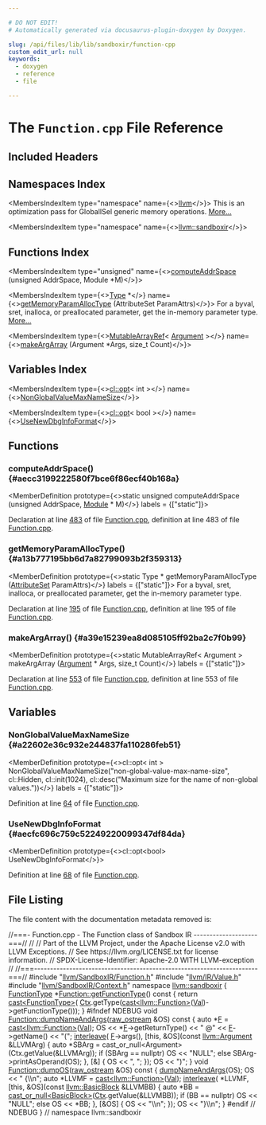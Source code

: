```yaml
---

# DO NOT EDIT!
# Automatically generated via docusaurus-plugin-doxygen by Doxygen.

slug: /api/files/lib/lib/sandboxir/function-cpp
custom_edit_url: null
keywords:
  - doxygen
  - reference
  - file

---
```





# The `Function.cpp` File Reference

<DoxygenPage pluginConfig={pluginConfig}>



## Included Headers

<IncludesList>
<IncludesListItem
  filePath="llvm/IR/Function.h"
  permalink="/docs/api/files/include/include/llvm/include/llvm/ir/function-h"
  isLocal="true" />
<IncludesListItem
  filePath="SymbolTableListTraitsImpl.h"
  permalink="/docs/api/files/lib/lib/ir/symboltablelisttraitsimpl-h"
  isLocal="true" />
<IncludesListItem
  filePath="llvm/ADT/ArrayRef.h"
  permalink="/docs/api/files/include/include/llvm/include/llvm/adt/arrayref-h"
  isLocal="true" />
<IncludesListItem
  filePath="llvm/ADT/BitVector.h"
  permalink="/docs/api/files/include/include/llvm/include/llvm/adt/bitvector-h"
  isLocal="true" />
<IncludesListItem
  filePath="llvm/ADT/DenseSet.h"
  permalink="/docs/api/files/include/include/llvm/include/llvm/adt/denseset-h"
  isLocal="true" />
<IncludesListItem
  filePath="llvm/ADT/STLExtras.h"
  permalink="/docs/api/files/include/include/llvm/include/llvm/adt/stlextras-h"
  isLocal="true" />
<IncludesListItem
  filePath="llvm/ADT/SmallString.h"
  permalink="/docs/api/files/include/include/llvm/include/llvm/adt/smallstring-h"
  isLocal="true" />
<IncludesListItem
  filePath="llvm/ADT/SmallVector.h"
  permalink="/docs/api/files/include/include/llvm/include/llvm/adt/smallvector-h"
  isLocal="true" />
<IncludesListItem
  filePath="llvm/ADT/StringRef.h"
  permalink="/docs/api/files/include/include/llvm/include/llvm/adt/stringref-h"
  isLocal="true" />
<IncludesListItem
  filePath="llvm/IR/AbstractCallSite.h"
  permalink="/docs/api/files/include/include/llvm/include/llvm/ir/abstractcallsite-h"
  isLocal="true" />
<IncludesListItem
  filePath="llvm/IR/Argument.h"
  permalink="/docs/api/files/include/include/llvm/include/llvm/ir/argument-h"
  isLocal="true" />
<IncludesListItem
  filePath="llvm/IR/Attributes.h"
  permalink="/docs/api/files/include/include/llvm/include/llvm/ir/attributes-h"
  isLocal="true" />
<IncludesListItem
  filePath="llvm/IR/BasicBlock.h"
  permalink="/docs/api/files/include/include/llvm/include/llvm/ir/basicblock-h"
  isLocal="true" />
<IncludesListItem
  filePath="llvm/IR/Constant.h"
  permalink="/docs/api/files/include/include/llvm/include/llvm/ir/constant-h"
  isLocal="true" />
<IncludesListItem
  filePath="llvm/IR/ConstantRange.h"
  permalink="/docs/api/files/include/include/llvm/include/llvm/ir/constantrange-h"
  isLocal="true" />
<IncludesListItem
  filePath="llvm/IR/Constants.h"
  permalink="/docs/api/files/include/include/llvm/include/llvm/ir/constants-h"
  isLocal="true" />
<IncludesListItem
  filePath="llvm/IR/DerivedTypes.h"
  permalink="/docs/api/files/include/include/llvm/include/llvm/ir/derivedtypes-h"
  isLocal="true" />
<IncludesListItem
  filePath="llvm/IR/GlobalValue.h"
  permalink="/docs/api/files/include/include/llvm/include/llvm/ir/globalvalue-h"
  isLocal="true" />
<IncludesListItem
  filePath="llvm/IR/InstIterator.h"
  permalink="/docs/api/files/include/include/llvm/include/llvm/ir/institerator-h"
  isLocal="true" />
<IncludesListItem
  filePath="llvm/IR/Instruction.h"
  permalink="/docs/api/files/include/include/llvm/include/llvm/ir/instruction-h"
  isLocal="true" />
<IncludesListItem
  filePath="llvm/IR/IntrinsicInst.h"
  permalink="/docs/api/files/include/include/llvm/include/llvm/ir/intrinsicinst-h"
  isLocal="true" />
<IncludesListItem
  filePath="llvm/IR/Intrinsics.h"
  permalink="/docs/api/files/include/include/llvm/include/llvm/ir/intrinsics-h"
  isLocal="true" />
<IncludesListItem
  filePath="llvm/IR/LLVMContext.h"
  permalink="/docs/api/files/include/include/llvm/include/llvm/ir/llvmcontext-h"
  isLocal="true" />
<IncludesListItem
  filePath="llvm/IR/MDBuilder.h"
  permalink="/docs/api/files/include/include/llvm/include/llvm/ir/mdbuilder-h"
  isLocal="true" />
<IncludesListItem
  filePath="llvm/IR/Metadata.h"
  permalink="/docs/api/files/include/include/llvm/include/llvm/ir/metadata-h"
  isLocal="true" />
<IncludesListItem
  filePath="llvm/IR/Module.h"
  permalink="/docs/api/files/include/include/llvm/include/llvm/ir/module-h"
  isLocal="true" />
<IncludesListItem
  filePath="llvm/IR/Operator.h"
  permalink="/docs/api/files/include/include/llvm/include/llvm/ir/operator-h"
  isLocal="true" />
<IncludesListItem
  filePath="llvm/IR/SymbolTableListTraits.h"
  permalink="/docs/api/files/include/include/llvm/include/llvm/ir/symboltablelisttraits-h"
  isLocal="true" />
<IncludesListItem
  filePath="llvm/IR/Type.h"
  permalink="/docs/api/files/include/include/llvm/include/llvm/ir/type-h"
  isLocal="true" />
<IncludesListItem
  filePath="llvm/IR/Use.h"
  permalink="/docs/api/files/include/include/llvm/include/llvm/ir/use-h"
  isLocal="true" />
<IncludesListItem
  filePath="llvm/IR/User.h"
  permalink="/docs/api/files/include/include/llvm/include/llvm/ir/user-h"
  isLocal="true" />
<IncludesListItem
  filePath="llvm/IR/Value.h"
  permalink="/docs/api/files/include/include/llvm/include/llvm/ir/value-h"
  isLocal="true" />
<IncludesListItem
  filePath="llvm/IR/ValueSymbolTable.h"
  permalink="/docs/api/files/include/include/llvm/include/llvm/ir/valuesymboltable-h"
  isLocal="true" />
<IncludesListItem
  filePath="llvm/Support/Casting.h"
  permalink="/docs/api/files/include/include/llvm/include/llvm/support/casting-h"
  isLocal="true" />
<IncludesListItem
  filePath="llvm/Support/CommandLine.h"
  permalink="/docs/api/files/include/include/llvm/include/llvm/support/commandline-h"
  isLocal="true" />
<IncludesListItem
  filePath="llvm/Support/Compiler.h"
  permalink="/docs/api/files/include/include/llvm/include/llvm/support/compiler-h"
  isLocal="true" />
<IncludesListItem
  filePath="llvm/Support/ErrorHandling.h"
  permalink="/docs/api/files/include/include/llvm/include/llvm/support/errorhandling-h"
  isLocal="true" />
<IncludesListItem
  filePath="llvm/Support/ModRef.h"
  permalink="/docs/api/files/include/include/llvm/include/llvm/support/modref-h"
  isLocal="true" />
<IncludesListItem
  filePath="cassert"
  permalink=""
  isLocal="false" />
<IncludesListItem
  filePath="cstddef"
  permalink=""
  isLocal="false" />
<IncludesListItem
  filePath="cstdint"
  permalink=""
  isLocal="false" />
<IncludesListItem
  filePath="cstring"
  permalink=""
  isLocal="false" />
<IncludesListItem
  filePath="string"
  permalink=""
  isLocal="false" />
<IncludesListItem
  filePath="llvm/SandboxIR/Function.h"
  permalink="/docs/api/files/include/include/llvm/include/llvm/sandboxir/function-h"
  isLocal="true" />
<IncludesListItem
  filePath="llvm/SandboxIR/Context.h"
  permalink="/docs/api/files/include/include/llvm/include/llvm/sandboxir/context-h"
  isLocal="true" />
</IncludesList>

## Namespaces Index

<MembersIndex>

<MembersIndexItem
  type="namespace"
  name={<><a href="/docs/api/namespaces/llvm">llvm</a></>}>
This is an optimization pass for GlobalISel generic memory operations. <a href="/docs/api/namespaces/llvm/#details">More...</a>
</MembersIndexItem>

<MembersIndexItem
  type="namespace"
  name={<><a href="/docs/api/namespaces/llvm/sandboxir">llvm::sandboxir</a></>}>
</MembersIndexItem>

</MembersIndex>

## Functions Index

<MembersIndex>

<MembersIndexItem
  type="unsigned"
  name={<><a href="#aecc3199222580f7bce6f86ecf40b168a">computeAddrSpace</a> (unsigned AddrSpace, Module &#42;M)</>}>
</MembersIndexItem>

<MembersIndexItem
  type={<><a href="/docs/api/classes/llvm/type">Type</a> &#42;</>}
  name={<><a href="#a13b777195bb6d7a82799093b2f359313">getMemoryParamAllocType</a> (AttributeSet ParamAttrs)</>}>
For a byval, sret, inalloca, or preallocated parameter, get the in-memory parameter type. <a href="#a13b777195bb6d7a82799093b2f359313">More...</a>
</MembersIndexItem>

<MembersIndexItem
  type={<><a href="/docs/api/classes/llvm/mutablearrayref">MutableArrayRef</a>&lt; <a href="/docs/api/classes/llvm/argument">Argument</a> &gt;</>}
  name={<><a href="#a39e15239ea8d085105ff92ba2c7f0b99">makeArgArray</a> (Argument &#42;Args, size&#95;t Count)</>}>
</MembersIndexItem>

</MembersIndex>

## Variables Index

<MembersIndex>

<MembersIndexItem
  type={<><a href="/docs/api/classes/llvm/cl/opt">cl::opt</a>&lt; int &gt;</>}
  name={<><a href="#a22602e36c932e244837fa110286feb51">NonGlobalValueMaxNameSize</a></>}>
</MembersIndexItem>

<MembersIndexItem
  type={<><a href="/docs/api/files/lib/lib/target/lib/target/arm/armloadstoreoptimizer-cpp/#ab3bfc7321acfbc3619170d5bed907cb3">cl::opt</a>&lt; bool &gt;</>}
  name={<><a href="#aecfc696c759c52249220099347df84da">UseNewDbgInfoFormat</a></>}>
</MembersIndexItem>

</MembersIndex>


<SectionDefinition>

## Functions

### computeAddrSpace() {#aecc3199222580f7bce6f86ecf40b168a}

<MemberDefinition
  prototype={<>static unsigned computeAddrSpace (unsigned AddrSpace, <a href="/docs/api/classes/llvm/module">Module</a> &#42; M)</>}
  labels = {["static"]}>

Declaration at line <a href="/docs/api/files/lib/lib/ir/function-cpp/#l00483">483</a> of file <a href="/docs/api/files/lib/lib/ir/function-cpp">Function.cpp</a>, definition at line 483 of file <a href="/docs/api/files/lib/lib/sandboxir/function-cpp">Function.cpp</a>.
</MemberDefinition>

### getMemoryParamAllocType() {#a13b777195bb6d7a82799093b2f359313}

<MemberDefinition
  prototype={<>static Type &#42; getMemoryParamAllocType (<a href="/docs/api/classes/llvm/attributeset">AttributeSet</a> ParamAttrs)</>}
  labels = {["static"]}>
For a byval, sret, inalloca, or preallocated parameter, get the in-memory parameter type.

Declaration at line <a href="/docs/api/files/lib/lib/ir/function-cpp/#l00195">195</a> of file <a href="/docs/api/files/lib/lib/ir/function-cpp">Function.cpp</a>, definition at line 195 of file <a href="/docs/api/files/lib/lib/sandboxir/function-cpp">Function.cpp</a>.
</MemberDefinition>

### makeArgArray() {#a39e15239ea8d085105ff92ba2c7f0b99}

<MemberDefinition
  prototype={<>static MutableArrayRef&lt; Argument &gt; makeArgArray (<a href="/docs/api/classes/llvm/argument">Argument</a> &#42; Args, size&#95;t Count)</>}
  labels = {["static"]}>

Declaration at line <a href="/docs/api/files/lib/lib/ir/function-cpp/#l00553">553</a> of file <a href="/docs/api/files/lib/lib/ir/function-cpp">Function.cpp</a>, definition at line 553 of file <a href="/docs/api/files/lib/lib/sandboxir/function-cpp">Function.cpp</a>.
</MemberDefinition>

</SectionDefinition>

<SectionDefinition>

## Variables

### NonGlobalValueMaxNameSize {#a22602e36c932e244837fa110286feb51}

<MemberDefinition
  prototype={<>cl::opt&lt; int &gt; NonGlobalValueMaxNameSize(&quot;non-global-value-max-name-size&quot;, cl::Hidden, cl::init(1024), cl::desc(&quot;Maximum size for the name of non-global values.&quot;))</>}
  labels = {["static"]}>

Definition at line <a href="/docs/api/files/lib/lib/ir/function-cpp/#l00064">64</a> of file <a href="/docs/api/files/lib/lib/ir/function-cpp">Function.cpp</a>.
</MemberDefinition>

### UseNewDbgInfoFormat {#aecfc696c759c52249220099347df84da}

<MemberDefinition
  prototype={<>cl::opt&lt;bool&gt; UseNewDbgInfoFormat</>}>

Definition at line <a href="/docs/api/files/lib/lib/ir/function-cpp/#l00068">68</a> of file <a href="/docs/api/files/lib/lib/ir/function-cpp">Function.cpp</a>.
</MemberDefinition>

</SectionDefinition>

## File Listing

The file content with the documentation metadata removed is:

<ProgramListing>

<Link id="l00001" /><CodeLine lineNumber="1"><Highlight kind="comment">//===- Function.cpp - The Function class of Sandbox IR --------------------===//</Highlight><Highlight kind="normal"></Highlight></CodeLine>
<Link id="l00002" /><CodeLine lineNumber="2"><Highlight kind="normal"></Highlight><Highlight kind="comment">//</Highlight><Highlight kind="normal"></Highlight></CodeLine>
<Link id="l00003" /><CodeLine lineNumber="3"><Highlight kind="normal"></Highlight><Highlight kind="comment">// Part of the LLVM Project, under the Apache License v2.0 with LLVM Exceptions.</Highlight><Highlight kind="normal"></Highlight></CodeLine>
<Link id="l00004" /><CodeLine lineNumber="4"><Highlight kind="normal"></Highlight><Highlight kind="comment">// See https://llvm.org/LICENSE.txt for license information.</Highlight><Highlight kind="normal"></Highlight></CodeLine>
<Link id="l00005" /><CodeLine lineNumber="5"><Highlight kind="normal"></Highlight><Highlight kind="comment">// SPDX-License-Identifier: Apache-2.0 WITH LLVM-exception</Highlight><Highlight kind="normal"></Highlight></CodeLine>
<Link id="l00006" /><CodeLine lineNumber="6"><Highlight kind="normal"></Highlight><Highlight kind="comment">//</Highlight><Highlight kind="normal"></Highlight></CodeLine>
<Link id="l00007" /><CodeLine lineNumber="7"><Highlight kind="normal"></Highlight><Highlight kind="comment">//===----------------------------------------------------------------------===//</Highlight><Highlight kind="normal"></Highlight></CodeLine>
<Link id="l00008" /><CodeLine lineNumber="8"><Highlight kind="normal"></Highlight></CodeLine>
<Link id="l00009" /><CodeLine lineNumber="9"><Highlight kind="normal"></Highlight><Highlight kind="preprocessor">#include &quot;<a href="/docs/api/files/include/include/llvm/include/llvm/sandboxir/function-h">llvm/SandboxIR/Function.h</a>&quot;</Highlight><Highlight kind="normal"></Highlight></CodeLine>
<Link id="l00010" /><CodeLine lineNumber="10"><Highlight kind="normal"></Highlight><Highlight kind="preprocessor">#include &quot;<a href="/docs/api/files/include/include/llvm/include/llvm/ir/value-h">llvm/IR/Value.h</a>&quot;</Highlight><Highlight kind="normal"></Highlight></CodeLine>
<Link id="l00011" /><CodeLine lineNumber="11"><Highlight kind="normal"></Highlight><Highlight kind="preprocessor">#include &quot;<a href="/docs/api/files/include/include/llvm/include/llvm/sandboxir/context-h">llvm/SandboxIR/Context.h</a>&quot;</Highlight><Highlight kind="normal"></Highlight></CodeLine>
<Link id="l00012" /><CodeLine lineNumber="12"><Highlight kind="normal"></Highlight></CodeLine>
<Link id="l00013" /><CodeLine lineNumber="13"><Highlight kind="normal"></Highlight><Highlight kind="keyword">namespace </Highlight><Highlight kind="normal"><a href="/docs/api/namespaces/llvm/sandboxir">llvm::sandboxir</a> &#123;</Highlight></CodeLine>
<Link id="l00014" /><CodeLine lineNumber="14"><Highlight kind="normal"></Highlight></CodeLine>
<Link id="l00015" /><CodeLine lineNumber="15" lineLink="/docs/api/classes/llvm/sandboxir/function/#a533e8a1b992a8f5b16e10908d1984d5e"><Highlight kind="normal"><a href="/docs/api/classes/llvm/sandboxir/functiontype">FunctionType</a> &#42;<a href="/docs/api/classes/llvm/sandboxir/function/#a533e8a1b992a8f5b16e10908d1984d5e">Function::getFunctionType</a>()</Highlight><Highlight kind="keyword"> const </Highlight><Highlight kind="normal">&#123;</Highlight></CodeLine>
<Link id="l00016" /><CodeLine lineNumber="16"><Highlight kind="normal">  </Highlight><Highlight kind="keywordflow">return</Highlight><Highlight kind="normal"> <a href="/docs/api/namespaces/llvm/#ac4fc845f5ed92de63cd4474f128f5fc5">cast&lt;FunctionType&gt;</a>(</Highlight></CodeLine>
<Link id="l00017" /><CodeLine lineNumber="17"><Highlight kind="normal">      <a href="/docs/api/classes/llvm/sandboxir/value/#a4705ee51ec0da1ba978f2353d2c47f27">Ctx</a>.getType(<a href="/docs/api/namespaces/llvm/#ac4fc845f5ed92de63cd4474f128f5fc5">cast&lt;llvm::Function&gt;</a>(<a href="/docs/api/classes/llvm/sandboxir/value/#a0c4530f3c64d8c2eafac20fb87105d8a">Val</a>)-&gt;getFunctionType()));</Highlight></CodeLine>
<Link id="l00018" /><CodeLine lineNumber="18"><Highlight kind="normal">&#125;</Highlight></CodeLine>
<Link id="l00019" /><CodeLine lineNumber="19"><Highlight kind="normal"></Highlight></CodeLine>
<Link id="l00020" /><CodeLine lineNumber="20"><Highlight kind="normal"></Highlight><Highlight kind="preprocessor">#ifndef NDEBUG</Highlight><Highlight kind="normal"></Highlight></CodeLine>
<Link id="l00021" /><CodeLine lineNumber="21" lineLink="/docs/api/classes/llvm/sandboxir/function/#a94c0db67b995b354f7ac1ff83250e57b"><Highlight kind="normal"></Highlight><Highlight kind="keywordtype">void</Highlight><Highlight kind="normal"> <a href="/docs/api/classes/llvm/sandboxir/function/#a94c0db67b995b354f7ac1ff83250e57b">Function::dumpNameAndArgs</a>(<a href="/docs/api/classes/llvm/raw-ostream">raw&#95;ostream</a> &amp;OS)</Highlight><Highlight kind="keyword"> const </Highlight><Highlight kind="normal">&#123;</Highlight></CodeLine>
<Link id="l00022" /><CodeLine lineNumber="22"><Highlight kind="normal">  </Highlight><Highlight kind="keyword">auto</Highlight><Highlight kind="normal"> &#42;<a href="/docs/api/files/lib/lib/support/md5-cpp/#a96d73bbd7af15cb1fc38c3f4a3bd82e9">F</a> = <a href="/docs/api/namespaces/llvm/#ac4fc845f5ed92de63cd4474f128f5fc5">cast&lt;llvm::Function&gt;</a>(<a href="/docs/api/classes/llvm/sandboxir/value/#a0c4530f3c64d8c2eafac20fb87105d8a">Val</a>);</Highlight></CodeLine>
<Link id="l00023" /><CodeLine lineNumber="23"><Highlight kind="normal">  OS &lt;&lt; &#42;<a href="/docs/api/files/lib/lib/support/md5-cpp/#a96d73bbd7af15cb1fc38c3f4a3bd82e9">F</a>-&gt;getReturnType() &lt;&lt; </Highlight><Highlight kind="stringliteral">&quot; @&quot;</Highlight><Highlight kind="normal"> &lt;&lt; <a href="/docs/api/files/lib/lib/support/md5-cpp/#a96d73bbd7af15cb1fc38c3f4a3bd82e9">F</a>-&gt;getName() &lt;&lt; </Highlight><Highlight kind="stringliteral">&quot;(&quot;</Highlight><Highlight kind="normal">;</Highlight></CodeLine>
<Link id="l00024" /><CodeLine lineNumber="24"><Highlight kind="normal">  <a href="/docs/api/namespaces/llvm/#a2145da5bde7663d745e9c3ade392809f">interleave</a>(</Highlight></CodeLine>
<Link id="l00025" /><CodeLine lineNumber="25"><Highlight kind="normal">      <a href="/docs/api/files/lib/lib/support/md5-cpp/#a96d73bbd7af15cb1fc38c3f4a3bd82e9">F</a>-&gt;args(),</Highlight></CodeLine>
<Link id="l00026" /><CodeLine lineNumber="26"><Highlight kind="normal">      &#91;</Highlight><Highlight kind="keyword">this</Highlight><Highlight kind="normal">, &amp;OS&#93;(</Highlight><Highlight kind="keyword">const</Highlight><Highlight kind="normal"> <a href="/docs/api/classes/llvm/argument">llvm::Argument</a> &amp;LLVMArg) &#123;</Highlight></CodeLine>
<Link id="l00027" /><CodeLine lineNumber="27"><Highlight kind="normal">        auto &#42;SBArg = cast&#95;or&#95;null&lt;Argument&gt;(Ctx.getValue(&amp;LLVMArg));</Highlight></CodeLine>
<Link id="l00028" /><CodeLine lineNumber="28"><Highlight kind="normal">        if (SBArg == nullptr)</Highlight></CodeLine>
<Link id="l00029" /><CodeLine lineNumber="29"><Highlight kind="normal">          OS &lt;&lt; </Highlight><Highlight kind="stringliteral">&quot;NULL&quot;</Highlight><Highlight kind="normal">;</Highlight></CodeLine>
<Link id="l00030" /><CodeLine lineNumber="30"><Highlight kind="normal">        else</Highlight></CodeLine>
<Link id="l00031" /><CodeLine lineNumber="31"><Highlight kind="normal">          SBArg-&gt;printAsOperand(OS);</Highlight></CodeLine>
<Link id="l00032" /><CodeLine lineNumber="32"><Highlight kind="normal">      &#125;,</Highlight></CodeLine>
<Link id="l00033" /><CodeLine lineNumber="33"><Highlight kind="normal">      &#91;&amp;&#93; &#123; OS &lt;&lt; </Highlight><Highlight kind="stringliteral">&quot;, &quot;</Highlight><Highlight kind="normal">; &#125;);</Highlight></CodeLine>
<Link id="l00034" /><CodeLine lineNumber="34"><Highlight kind="normal">  OS &lt;&lt; </Highlight><Highlight kind="stringliteral">&quot;)&quot;</Highlight><Highlight kind="normal">;</Highlight></CodeLine>
<Link id="l00035" /><CodeLine lineNumber="35"><Highlight kind="normal">&#125;</Highlight></CodeLine>
<Link id="l00036" /><CodeLine lineNumber="36"><Highlight kind="normal"></Highlight></CodeLine>
<Link id="l00037" /><CodeLine lineNumber="37" lineLink="/docs/api/classes/llvm/sandboxir/function/#a64a5890e1a9e8383a8ec32c06f52fee3"><Highlight kind="normal"></Highlight><Highlight kind="keywordtype">void</Highlight><Highlight kind="normal"> <a href="/docs/api/classes/llvm/sandboxir/function/#a64a5890e1a9e8383a8ec32c06f52fee3">Function::dumpOS</a>(<a href="/docs/api/classes/llvm/raw-ostream">raw&#95;ostream</a> &amp;OS)</Highlight><Highlight kind="keyword"> const </Highlight><Highlight kind="normal">&#123;</Highlight></CodeLine>
<Link id="l00038" /><CodeLine lineNumber="38"><Highlight kind="normal">  <a href="/docs/api/classes/llvm/sandboxir/function/#a94c0db67b995b354f7ac1ff83250e57b">dumpNameAndArgs</a>(OS);</Highlight></CodeLine>
<Link id="l00039" /><CodeLine lineNumber="39"><Highlight kind="normal">  OS &lt;&lt; </Highlight><Highlight kind="stringliteral">&quot; &#123;\\n&quot;</Highlight><Highlight kind="normal">;</Highlight></CodeLine>
<Link id="l00040" /><CodeLine lineNumber="40"><Highlight kind="normal">  </Highlight><Highlight kind="keyword">auto</Highlight><Highlight kind="normal"> &#42;LLVMF = <a href="/docs/api/namespaces/llvm/#ac4fc845f5ed92de63cd4474f128f5fc5">cast&lt;llvm::Function&gt;</a>(<a href="/docs/api/classes/llvm/sandboxir/value/#a0c4530f3c64d8c2eafac20fb87105d8a">Val</a>);</Highlight></CodeLine>
<Link id="l00041" /><CodeLine lineNumber="41"><Highlight kind="normal">  <a href="/docs/api/namespaces/llvm/#a2145da5bde7663d745e9c3ade392809f">interleave</a>(</Highlight></CodeLine>
<Link id="l00042" /><CodeLine lineNumber="42"><Highlight kind="normal">      &#42;LLVMF,</Highlight></CodeLine>
<Link id="l00043" /><CodeLine lineNumber="43"><Highlight kind="normal">      &#91;</Highlight><Highlight kind="keyword">this</Highlight><Highlight kind="normal">, &amp;OS&#93;(</Highlight><Highlight kind="keyword">const</Highlight><Highlight kind="normal"> <a href="/docs/api/classes/llvm/basicblock">llvm::BasicBlock</a> &amp;LLVMBB) &#123;</Highlight></CodeLine>
<Link id="l00044" /><CodeLine lineNumber="44"><Highlight kind="normal">        </Highlight><Highlight kind="keyword">auto</Highlight><Highlight kind="normal"> &#42;BB = <a href="/docs/api/namespaces/llvm/#a3e627c32543ca70720c4270a8b11da3f">cast&#95;or&#95;null&lt;BasicBlock&gt;</a>(<a href="/docs/api/classes/llvm/sandboxir/value/#a4705ee51ec0da1ba978f2353d2c47f27">Ctx</a>.getValue(&amp;LLVMBB));</Highlight></CodeLine>
<Link id="l00045" /><CodeLine lineNumber="45"><Highlight kind="normal">        </Highlight><Highlight kind="keywordflow">if</Highlight><Highlight kind="normal"> (BB == </Highlight><Highlight kind="keyword">nullptr</Highlight><Highlight kind="normal">)</Highlight></CodeLine>
<Link id="l00046" /><CodeLine lineNumber="46"><Highlight kind="normal">          OS &lt;&lt; </Highlight><Highlight kind="stringliteral">&quot;NULL&quot;</Highlight><Highlight kind="normal">;</Highlight></CodeLine>
<Link id="l00047" /><CodeLine lineNumber="47"><Highlight kind="normal">        </Highlight><Highlight kind="keywordflow">else</Highlight><Highlight kind="normal"></Highlight></CodeLine>
<Link id="l00048" /><CodeLine lineNumber="48"><Highlight kind="normal">          OS &lt;&lt; &#42;BB;</Highlight></CodeLine>
<Link id="l00049" /><CodeLine lineNumber="49"><Highlight kind="normal">      &#125;,</Highlight></CodeLine>
<Link id="l00050" /><CodeLine lineNumber="50"><Highlight kind="normal">      &#91;&amp;OS&#93; &#123; OS &lt;&lt; </Highlight><Highlight kind="stringliteral">&quot;\\n&quot;</Highlight><Highlight kind="normal">; &#125;);</Highlight></CodeLine>
<Link id="l00051" /><CodeLine lineNumber="51"><Highlight kind="normal">  OS &lt;&lt; </Highlight><Highlight kind="stringliteral">&quot;&#125;\\n&quot;</Highlight><Highlight kind="normal">;</Highlight></CodeLine>
<Link id="l00052" /><CodeLine lineNumber="52"><Highlight kind="normal">&#125;</Highlight></CodeLine>
<Link id="l00053" /><CodeLine lineNumber="53"><Highlight kind="normal"></Highlight><Highlight kind="preprocessor">#endif </Highlight><Highlight kind="comment">// NDEBUG</Highlight><Highlight kind="normal"></Highlight></CodeLine>
<Link id="l00054" /><CodeLine lineNumber="54"><Highlight kind="normal"></Highlight></CodeLine>
<Link id="l00055" /><CodeLine lineNumber="55"><Highlight kind="normal">&#125; </Highlight><Highlight kind="comment">// namespace llvm::sandboxir</Highlight><Highlight kind="normal"></Highlight></CodeLine>

</ProgramListing>


</DoxygenPage>
